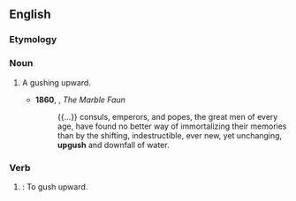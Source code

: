 ==English==

===Etymology===
{{prefix|en|up|gush}}

===Noun===
{{en-noun}}

# {{lb|en|archaic}} A gushing upward.
#* '''1860''', {{w|Nathaniel Hawthorne}}, ''The Marble Faun''
#*: {{...}} consuls, emperors, and popes, the great men of every age, have found no better way of immortalizing their memories than by the shifting, indestructible, ever new, yet unchanging, '''upgush''' and downfall of water.

===Verb===
{{en-verb|upgushes|upgushing|upgushed}}

# {{lb|en|obsolete}}: To gush upward.